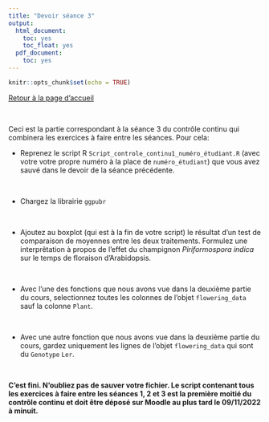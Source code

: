 ```yaml
---
title: "Devoir séance 3"
output:
  html_document:
    toc: yes
    toc_float: yes
  pdf_document:
    toc: yes
---
```


```r
knitr::opts_chunk$set(echo = TRUE)
```


[Retour à la page d'accueil](https://scortijo.github.io/2022_L3_R/)

<br>

Ceci est la partie correspondant à la séance 3 du contrôle continu qui combinera les exercices à faire entre les séances. Pour cela:


- Reprenez le script R `Script_controle_continu1_numéro_étudiant.R` (avec votre votre propre numéro à la place de `numéro_étudiant`) que vous avez sauvé dans le devoir de la séance précédente.

<br>

- Chargez la librairie `ggpubr`

<br>

- Ajoutez au boxplot (qui est à la fin de votre script) le résultat d'un test de comparaison de moyennes entre les deux traitements. Formulez une interprêtation à propos de l'effet du champignon *Piriformospora indica* sur le temps de floraison d'Arabidopsis.

<br>

- Avec l'une des fonctions que nous avons vue dans la deuxième partie du cours, selectionnez toutes les colonnes de l'objet `flowering_data` sauf la colonne `Plant`.

<br>

- Avec une autre fonction que nous avons vue dans la deuxième partie du cours, gardez uniquement les lignes de l'objet `flowering_data` qui sont du `Genotype` `Ler`.

<br>

**C'est fini. N'oubliez pas de sauver votre fichier. Le script contenant tous les exercices à faire entre les séances 1, 2 et 3 est la première moitié du contrôle continu et doit être déposé sur Moodle au plus tard le 09/11/2022 à minuit.**

<br>




